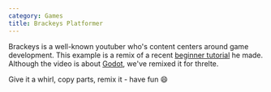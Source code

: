 ```yaml
---
category: Games
title: Brackeys Platformer
---
```


Brackeys is a well-known youtuber who's content centers around game
development. This example is a remix of a recent [beginner
tutorial](https://www.youtube.com/watch?v=LOhfqjmasi0) he made. Although the
video is about [Godot](https://godotengine.org/), we've remixed it for threlte.

Give it a whirl, copy parts, remix it - have fun 😄

<Example path="games/brackeys-platformer" />
